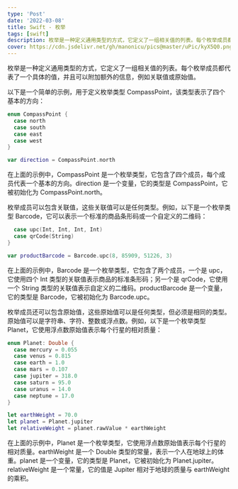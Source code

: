 ```yaml
---
type: 'Post'
date: '2022-03-08'
title: Swift - 枚举
tags: [swift]
description: 枚举是一种定义通用类型的方式，它定义了一组相关值的列表。每个枚举成员都代表了一个具体的值，并且可以附加额外的信息，例如关联值或原始值。
cover: https://cdn.jsdelivr.net/gh/manonicu/pics@master/uPic/kyX5Q0.png
---
```


枚举是一种定义通用类型的方式，它定义了一组相关值的列表。每个枚举成员都代表了一个具体的值，并且可以附加额外的信息，例如关联值或原始值。

以下是一个简单的示例，用于定义枚举类型 CompassPoint，该类型表示了四个基本的方向：

```swift
enum CompassPoint {
  case north
  case south
  case east
  case west
}

var direction = CompassPoint.north
```

在上面的示例中，CompassPoint 是一个枚举类型，它包含了四个成员，每个成员代表一个基本的方向。direction 是一个变量，它的类型是 CompassPoint，它被初始化为 CompassPoint.north。

枚举成员可以包含关联值，这些关联值可以是任何类型。例如，以下是一个枚举类型 Barcode，它可以表示一个标准的商品条形码或一个自定义的二维码：

```swift
  case upc(Int, Int, Int, Int)
  case qrCode(String)
}

var productBarcode = Barcode.upc(8, 85909, 51226, 3)
```

在上面的示例中，Barcode 是一个枚举类型，它包含了两个成员，一个是 upc，它使用四个 Int 类型的关联值表示商品的标准条形码；另一个是 qrCode，它使用一个 String 类型的关联值表示自定义的二维码。productBarcode 是一个变量，它的类型是 Barcode，它被初始化为 Barcode.upc。

枚举成员还可以包含原始值，这些原始值可以是任何类型，但必须是相同的类型。原始值可以是字符串、字符、整数或浮点数。例如，以下是一个枚举类型 Planet，它使用浮点数原始值表示每个行星的相对质量：

```swift
enum Planet: Double {
  case mercury = 0.055
  case venus = 0.815
  case earth = 1.0
  case mars = 0.107
  case jupiter = 318.0
  case saturn = 95.0
  case uranus = 14.0
  case neptune = 17.0
}

let earthWeight = 70.0
let planet = Planet.jupiter
let relativeWeight = planet.rawValue * earthWeight
```

在上面的示例中，Planet 是一个枚举类型，它使用浮点数原始值表示每个行星的相对质量。earthWeight 是一个 Double 类型的常量，表示一个人在地球上的体重。planet 是一个变量，它的类型是 Planet，它被初始化为 Planet.jupiter。relativeWeight 是一个常量，它的值是 Jupiter 相对于地球的质量与 earthWeight 的乘积。
